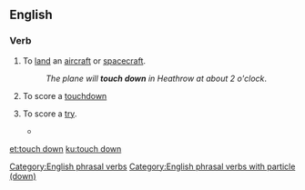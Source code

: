 {{also|touchdown}}
==English==

===Verb===
{{en-verb|head=[[touch]] [[down]]|touches down|touching down|touched down}}

# {{context|aviation|lang=en}} To [[land]] an [[aircraft]] or [[spacecraft]].
#: ''The plane will '''touch down''' in Heathrow at about 2 o'clock''.
# {{context|American football|lang=en}} To score a [[touchdown]]
# {{context|rugby|lang=en}} To score a [[try]].
#* {{quote-news
|year=2011
|date=September 18
|author=Ben Dirs
|title=Rugby World Cup 2011: England 41-10 Georgia
|work=BBC Sport
|url=http://news.bbc.co.uk/sport2/hi/rugby_union/14959055.stm
|page=
|passage=Centre Shontayne Hape scored two tries for England before the break, while Georgia number eight Dimitri Basilaia '''touched down''' to make it 17-10 at half-time.}}

[[Category:English phrasal verbs]]
[[Category:English phrasal verbs with particle (down)]]

[[et:touch down]]
[[ku:touch down]]